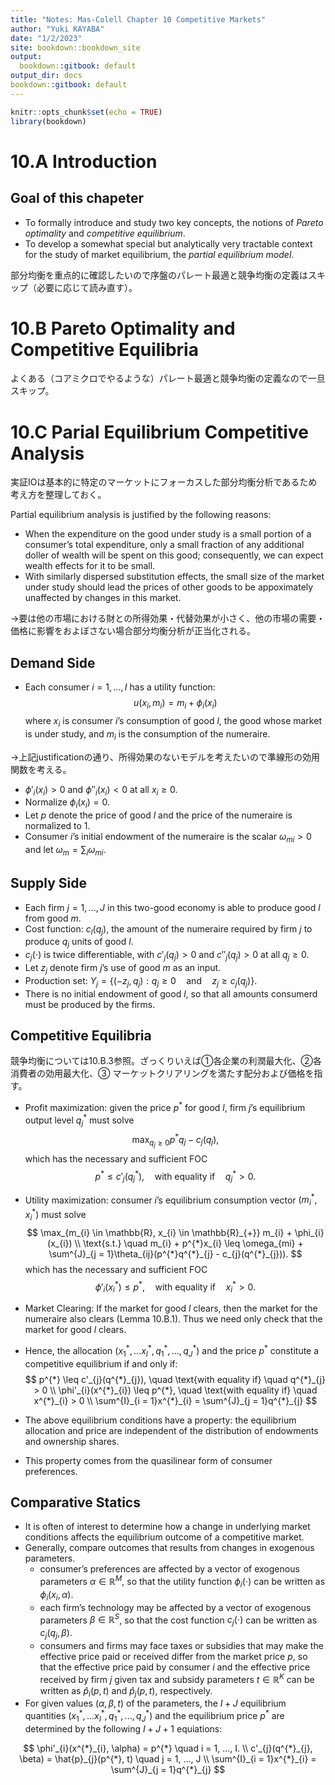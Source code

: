 ```yaml
---
title: "Notes: Mas-Colell Chapter 10 Competitive Markets"
author: "Yuki KAYABA"
date: "1/2/2023"
site: bookdown::bookdown_site
output:
  bookdown::gitbook: default
output_dir: docs
bookdown::gitbook: default
---
```


```r
knitr::opts_chunk$set(echo = TRUE)
library(bookdown)
```

# 10.A Introduction

## Goal of this chapeter
- To formally introduce and study two key concepts, the notions of _Pareto optimality_ and _competitive equilibrium_.
- To develop a somewhat special but analytically very tractable context for the study of market equilibrium, the _partial equilibrium model_.

部分均衡を重点的に確認したいので序盤のパレート最適と競争均衡の定義はスキップ（必要に応じて読み直す）。

# 10.B Pareto Optimality and Competitive Equilibria

よくある（コアミクロでやるような）パレート最適と競争均衡の定義なので一旦スキップ。

# 10.C Parial Equilibrium Competitive Analysis

実証IOは基本的に特定のマーケットにフォーカスした部分均衡分析であるため考え方を整理しておく。

Partial equilibrium analysis is justified by the following reasons:

- When the expenditure on the good under study is a small portion of a
consumer's total expenditure, only a small fraction of any additional doller of wealth will be spent on this good; consequently, we can expect wealth effects for it to be small.
- With similarly dispersed substitution effects, the small size of the market under study should lead the prices of other goods to be appoximately unaffected by changes in this market.

→要は他の市場における財との所得効果・代替効果が小さく、他の市場の需要・価格に影響をおよぼさない場合部分均衡分析が正当化される。

## Demand Side

- Each consumer $i = 1, ..., I$ has a utility function: 
$$
u(x_{i}, m_{i}) = m_{i} + \phi_{i}(x_{i})
$$
where $x_{i}$ is consumer $i$'s consumption of good $l$, the good whose market is under study, and $m_{i}$ is the consumption of the numeraire.

→上記justificationの通り、所得効果のないモデルを考えたいので準線形の効用関数を考える。

- $\phi'_{i}(x_{i}) > 0$ and $\phi''_{i}(x_{i}) < 0$ at all $x_{i} \geq 0$.
- Normalize $\phi_{i}(x_{i}) = 0$.
- Let $p$ denote the price of good $l$ and the price of the numeraire is normalized to 1.
- Consumer $i$'s initial endowment of the numeraire is the scalar $\omega_{mi} > 0$ and let $\omega_{m} = \sum_{i}\omega_{mi}$.

## Supply Side

- Each firm $j = 1, ..., J$ in this two-good economy is able to produce good $l$ from good $m$.
- Cost function: $c_{l}(q_{j})$, the amount of the numeraire required by firm $j$ to produce $q_{j}$ units of good $l$.
- $c_{j}(\cdot)$ is twice differentiable, with $c'_{j}(q_{j}) > 0$ and $c''_{j}(q_{j}) > 0$ at all $q_{j} \geq 0$.
- Let $z_{j}$ denote firm $j$'s use of good $m$ as an input.
- Production set: $Y_{j} = \{(-z_{j}, q_{j}): q_{j} \geq 0 \quad \text{and} \quad z_{j} \geq c_{j}(q_{j})\}$.
- There is no initial endowment of good $l$, so that all amounts consumerd must be produced by the firms.

## Competitive Equilibria

競争均衡については10.B.3参照。ざっくりいえば①各企業の利潤最大化、②各消費者の効用最大化、③
マーケットクリアリングを満たす配分および価格を指す。

- Profit maximization: given the price $p^{*}$ for good $l$, firm $j$'s equilibrium output level $q^{*}_{j}$ must solve
$$
\max_{q_{j} \geq 0} p^{*}q_{j} - c_{j}(q_{j}),
$$
which has the necessary and sufficient FOC
$$
p^{*} \leq c'_{j}(q^{*}_{j}), \quad \text{with equality if} \quad q^{*}_{j} > 0.
$$

- Utility maximization: consumer $i$'s equilibrium consumption vector $(m^{*}_{i}, x^{*}_{i})$ must solve
$$
\max_{m_{i} \in \mathbb{R}, x_{i} \in \mathbb{R}_{+}} m_{i} + \phi_{i}(x_{i}) \\
\text{s.t.} \quad m_{i} + p^{*}x_{i} \leq \omega_{mi} + \sum^{J}_{j = 1}\theta_{ij}(p^{*}q^{*}_{j} - c_{j}(q^{*}_{j})).
$$
which has the necessary and sufficient FOC
$$
\phi'_{i}(x^{*}_{i}) \leq p^{*}, \quad \text{with equality if} \quad x^{*}_{i} > 0.
$$

- Market Clearing: If the market for good $l$ clears, then the market for the numeraire also clears (Lemma 10.B.1). Thus we need only check that the market for good $l$ clears.

- Hence, the allocation $(x^{*}_{1}, ... x^{*}_{I}, q^{*}_{1}, ..., q^{*}_{J})$ and the price $p^{*}$ constitute a competitive equilibrium if and only if:
$$
p^{*} \leq c'_{j}(q^{*}_{j}), \quad \text{with equality if} \quad q^{*}_{j} > 0 \\
\phi'_{i}(x^{*}_{i}) \leq p^{*}, \quad \text{with equality if} \quad x^{*}_{i} > 0 \\
\sum^{I}_{i = 1}x^{*}_{i} = \sum^{J}_{j = 1}q^{*}_{j} 
$$

- The above equilibrium conditions have a property: the equilibrium allocation and price are independent of the distribution of endowments and ownership shares.
- This property comes from the quasilinear form of consumer preferences.

## Comparative Statics

- It is often of interest to determine how a change in underlying market conditions affects the equilibrium outcome of a competitive market.
- Generally, compare outcomes that results from changes in exogenous parameters.
  - consumer's preferences are affected by a vector of exogenous parameters $\alpha \in \mathbb{R}^{M}$, so that the utility function $\phi_{i}(\cdot)$ can be written as $\phi_{i}(x_{i}, \alpha)$.
  - each firm's technology may be affected by a vector of exogenous parameters $\beta \in \mathbb{R}^{S}$, so that the cost function $c_{j}(\cdot)$ can be written as $c_{j}(q_{j}, \beta)$.
  - consumers and firms may face taxes or subsidies that may make the effective price paid or received differ from the market price $p$, so that the effective price paid by consumer $i$ and the effective price received by firm $j$ given tax and subsidy parameters $t \in \mathbb{R}^{K}$ can be written as $\hat{p}_{i}(p, t)$ and $\hat{p}_{j}(p, t)$, respectively.
- For given values $(\alpha, \beta, t)$ of the parameters, the $I + J$ equilibrium quantities $(x^{*}_{1}, ... x^{*}_{I}, q^{*}_{1}, ..., q^{*}_{J})$ and the equilibrium price $p^{*}$ are determined by the following $I + J + 1$ equiations:

$$
\phi'_{i}(x^{*}_{i}, \alpha) = p^{*} \quad i = 1, ..., I.  \\
c'_{j}(q^{*}_{j}, \beta) = \hat{p}_{j}(p^{*}, t) \quad j = 1, ..., J \\
\sum^{I}_{i = 1}x^{*}_{i} = \sum^{J}_{j = 1}q^{*}_{j} 
$$














